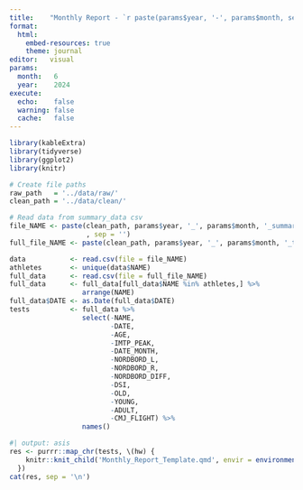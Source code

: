 ```yaml
---
title:    "Monthly Report - `r paste(params$year, '-', params$month, sep = '')`"
format:   
  html:
    embed-resources: true
    theme: journal
editor:   visual
params:
  month:   6
  year:    2024
execute: 
  echo:    false
  warning: false
  cache:   false
---
```


```r
library(kableExtra)
library(tidyverse)
library(ggplot2)
library(knitr)

# Create file paths
raw_path   = '../data/raw/'
clean_path = '../data/clean/'

# Read data from summary_data csv
file_NAME <- paste(clean_path, params$year, '_', params$month, '_summary_data.csv'
                   , sep = '')
full_file_NAME <- paste(clean_path, params$year, '_', params$month, '_testing_data.csv', sep = '')

data           <- read.csv(file = file_NAME)
athletes       <- unique(data$NAME)
full_data      <- read.csv(file = full_file_NAME)
full_data      <- full_data[full_data$NAME %in% athletes,] %>%
                  arrange(NAME)
full_data$DATE <- as.Date(full_data$DATE)
tests          <- full_data %>%
                  select(-NAME,
                         -DATE,
                         -AGE, 
                         -IMTP_PEAK, 
                         -DATE_MONTH, 
                         -NORDBORD_L, 
                         -NORDBORD_R, 
                         -NORDBORD_DIFF, 
                         -DSI, 
                         -OLD, 
                         -YOUNG, 
                         -ADULT, 
                         -CMJ_FLIGHT) %>%
                  names()

```

::: panel-tabset
```r
#| output: asis
res <- purrr::map_chr(tests, \(hw) {
    knitr::knit_child('Monthly_Report_Template.qmd', envir = environment(), quiet = TRUE)
  })
cat(res, sep = '\n')
```
:::

<!-- ::: panel-tabset -->

<!-- ## CMJ -->

<!-- ```{r} -->

<!-- # Create CMJ Table -->

<!-- test_athletes <- unique(data$NAME[!is.na(data$CMJ_IMP_MOM_Current)]) -->

<!-- test_data <- full_data[full_data$NAME %in% test_athletes,] -->

<!-- split_data <- split(test_data$CMJ_IMP_MOM, test_data$NAME) -->

<!-- data[!is.na(data$CMJ_IMP_MOM_Current),] %>% -->

<!--   cbind('Trend' = '') %>% -->

<!--   select( -->

<!--     NAME, -->

<!--     Trend, -->

<!--     starts_with('CMJ')) %>% -->

<!--   mutate(CMJ_IMP_MOM_Best_perc = (CMJ_IMP_MOM_Best_perc * 100), -->

<!--          CMJ_IMP_MOM_Last_perc = (CMJ_IMP_MOM_Last_perc * 100)) %>% -->

<!--   kable( -->

<!--     digits = 2, -->

<!--     row.names = FALSE, -->

<!--     col.names = c('NAME', -->

<!--                   'Trend', -->

<!--                   'Current', -->

<!--                   'Best', -->

<!--                   'Best Change', -->

<!--                   'Best % Change', -->

<!--                   'Previous', -->

<!--                   'Previous Change', -->

<!--                   'Previous % Change' -->

<!--                   ) -->

<!--   ) %>% -->

<!--   kable_styling( -->

<!--     full_width = TRUE, -->

<!--     fixed_thead = TRUE -->

<!--   ) %>% -->

<!--   column_spec(2, image = spec_plot(split_data, same_lim = FALSE)) -->

<!-- ``` -->

<!-- ## Broad Jump -->

<!-- ```{r} -->

<!-- # Create Broad Jump Table -->

<!-- test_athletes <- unique(data$NAME[!is.na(data$BROAD_JUMP_Current)]) -->

<!-- test_data <- full_data[full_data$NAME %in% test_athletes,] -->

<!-- split_data <- split(test_data$BROAD_JUMP, test_data$NAME) -->

<!-- data[!is.na(data$BROAD_JUMP_Current),] %>% -->

<!--   cbind('Trend' = '') %>% -->

<!--   select( -->

<!--     NAME, -->

<!--     Trend, -->

<!--     starts_with('BROAD_JUMP')) %>% -->

<!--   mutate(BROAD_JUMP_Best_perc = (BROAD_JUMP_Best_perc * 100), -->

<!--          BROAD_JUMP_Last_perc = (BROAD_JUMP_Last_perc * 100)) %>% -->

<!--   kable( -->

<!--     digits = 2, -->

<!--     row.names = FALSE, -->

<!--     col.names = c('NAME', -->

<!--                   'Trend', -->

<!--                   'Current', -->

<!--                   'Best', -->

<!--                   'Best Change', -->

<!--                   'Best % Change', -->

<!--                   'Previous', -->

<!--                   'Previous Change', -->

<!--                   'Previous % Change' -->

<!--                   ) -->

<!--   ) %>% -->

<!--   kable_styling( -->

<!--     full_width = TRUE, -->

<!--     fixed_thead = TRUE -->

<!--   ) %>% -->

<!--   column_spec(2, image = spec_plot(split_data, same_lim = FALSE)) -->

<!-- ``` -->

<!-- ## IMTP -->

<!-- ```{r} -->

<!-- # Create IMTP Table -->

<!-- test_athletes <- unique(data$NAME[!is.na(data$IMTP_FBW_Current)]) -->

<!-- test_data <- full_data[full_data$NAME %in% test_athletes,] -->

<!-- split_data <- split(test_data$IMTP_FBW, test_data$NAME) -->

<!-- data[!is.na(data$IMTP_FBW_Current),] %>% -->

<!--   cbind('Trend' = '') %>% -->

<!--   select( -->

<!--     NAME, -->

<!--     Trend, -->

<!--     starts_with('IMTP_FBW')) %>% -->

<!--   mutate(IMTP_FBW_Best_perc = (IMTP_FBW_Best_perc * 100), -->

<!--          IMTP_FBW_Last_perc = (IMTP_FBW_Last_perc * 100)) %>% -->

<!--   kable( -->

<!--     digits = 2, -->

<!--     row.names = FALSE, -->

<!--     col.names = c('NAME', -->

<!--                   'Trend', -->

<!--                   'Current', -->

<!--                   'Best', -->

<!--                   'Best Change', -->

<!--                   'Best % Change', -->

<!--                   'Previous', -->

<!--                   'Previous Change', -->

<!--                   'Previous % Change' -->

<!--                   ) -->

<!--   ) %>% -->

<!--   kable_styling( -->

<!--     full_width = TRUE, -->

<!--     fixed_thead = TRUE -->

<!--   ) %>% -->

<!--   column_spec(2, image = spec_plot(split_data, same_lim = FALSE)) -->

<!-- ``` -->

<!-- ## Pull-Ups -->

<!-- ```{r} -->

<!-- # Create Pull-Up Table -->

<!-- test_athletes <- unique(data$NAME[!is.na(data$PULL_UPS_Current)]) -->

<!-- test_data <- full_data[full_data$NAME %in% test_athletes,] -->

<!-- split_data <- split(test_data$PULL_UPS, test_data$NAME) -->

<!-- data[!is.na(data$PULL_UPS_Current),] %>% -->

<!--   cbind('Trend' = '') %>% -->

<!--   select( -->

<!--     NAME, -->

<!--     Trend, -->

<!--     starts_with('PULL_UPS')) %>% -->

<!--   mutate(PULL_UPS_Best_perc = (PULL_UPS_Best_perc * 100), -->

<!--          PULL_UPS_Last_perc = (PULL_UPS_Last_perc * 100)) %>% -->

<!--   kable( -->

<!--     digits = 2, -->

<!--     row.names = FALSE, -->

<!--     col.names = c('NAME', -->

<!--                   'Trend', -->

<!--                   'Current', -->

<!--                   'Best', -->

<!--                   'Best Change', -->

<!--                   'Best % Change', -->

<!--                   'Previous', -->

<!--                   'Previous Change', -->

<!--                   'Previous % Change' -->

<!--                   ) -->

<!--   ) %>% -->

<!--   kable_styling( -->

<!--     full_width = TRUE, -->

<!--     fixed_thead = TRUE -->

<!--   ) %>% -->

<!--   column_spec(2, image = spec_plot(split_data, same_lim = FALSE)) -->

<!-- ``` -->

<!-- ## Flexed Hang -->

<!-- ```{r} -->

<!-- # Create Flex Arm Hang Table -->

<!-- test_athletes <- unique(data$NAME[!is.na(data$FLEXED_HANG_Current)]) -->

<!-- test_data <- full_data[full_data$NAME %in% test_athletes,] -->

<!-- split_data <- split(test_data$FLEXED_HANG, test_data$NAME) -->

<!-- data[!is.na(data$FLEXED_HANG_Current),] %>% -->

<!--   cbind('Trend' = '') %>% -->

<!--   select( -->

<!--     NAME, -->

<!--     Trend, -->

<!--     starts_with('FLEXED')) %>% -->

<!--   mutate(FLEXED_HANG_Best_perc = (FLEXED_HANG_Best_perc * 100), -->

<!--          FLEXED_HANG_Last_perc = (FLEXED_HANG_Last_perc * 100)) %>% -->

<!--   kable( -->

<!--     digits = 2, -->

<!--     row.names = FALSE, -->

<!--     col.names = c('NAME', -->

<!--                   'Trend', -->

<!--                   'Current', -->

<!--                   'Best', -->

<!--                   'Best Change', -->

<!--                   'Best % Change', -->

<!--                   'Previous', -->

<!--                   'Previous Change', -->

<!--                   'Previous % Change' -->

<!--                   ) -->

<!--   ) %>% -->

<!--   kable_styling( -->

<!--     full_width = TRUE, -->

<!--     fixed_thead = TRUE -->

<!--   ) %>% -->

<!--   column_spec(2, image = spec_plot(split_data, same_lim = FALSE)) -->

<!-- ``` -->

<!-- ## 10-Yd -->

<!-- ```{r} -->

<!-- # Create 10yd Table -->

<!-- test_athletes <- unique(data$NAME[!is.na(data$SPLIT_10_Current)]) -->

<!-- test_data <- full_data[full_data$NAME %in% test_athletes,] -->

<!-- split_data <- split(test_data$SPLIT_10, test_data$NAME) -->

<!-- data[!is.na(data$SPLIT_10_Current),] %>% -->

<!--   cbind('Trend' = '') %>% -->

<!--   select( -->

<!--     NAME, -->

<!--     Trend, -->

<!--     starts_with('SPLIT_10')) %>% -->

<!--   mutate(SPLIT_10_Best_perc = (SPLIT_10_Best_perc * 100), -->

<!--          SPLIT_10_Last_perc = (SPLIT_10_Last_perc * 100)) %>% -->

<!--   kable( -->

<!--     digits = 2, -->

<!--     row.names = FALSE, -->

<!--     col.names = c('NAME', -->

<!--                   'Trend', -->

<!--                   'Current', -->

<!--                   'Best', -->

<!--                   'Best Change', -->

<!--                   'Best % Change', -->

<!--                   'Previous', -->

<!--                   'Previous Change', -->

<!--                   'Previous % Change' -->

<!--                   ) -->

<!--   ) %>% -->

<!--   kable_styling( -->

<!--     full_width = TRUE, -->

<!--     fixed_thead = TRUE -->

<!--   ) %>% -->

<!--   column_spec(2, image = spec_plot(split_data, same_lim = FALSE)) -->

<!-- ``` -->

<!-- ## 20-Yd -->

<!-- ```{r} -->

<!-- # Create 20yd Table -->

<!-- test_athletes <- unique(data$NAME[!is.na(data$SPRINT_20_Current)]) -->

<!-- test_data <- full_data[full_data$NAME %in% test_athletes,] -->

<!-- split_data <- split(test_data$SPRINT_20, test_data$NAME) -->

<!-- data[!is.na(data$SPRINT_20_Current),] %>% -->

<!--   cbind('Trend' = '') %>% -->

<!--   select( -->

<!--     NAME, -->

<!--     Trend, -->

<!--     starts_with('SPRINT_20')) %>% -->

<!--   mutate(SPRINT_20_Best_perc = (SPRINT_20_Best_perc * 100), -->

<!--          SPRINT_20_Last_perc = (SPRINT_20_Last_perc * 100)) %>% -->

<!--   kable( -->

<!--     digits = 2, -->

<!--     row.names = FALSE, -->

<!--     col.names = c('NAME', -->

<!--                   'Trend', -->

<!--                   'Current', -->

<!--                   'Best', -->

<!--                   'Best Change', -->

<!--                   'Best % Change', -->

<!--                   'Previous', -->

<!--                   'Previous Change', -->

<!--                   'Previous % Change' -->

<!--                   ) -->

<!--   ) %>% -->

<!--   kable_styling( -->

<!--     full_width = TRUE, -->

<!--     fixed_thead = TRUE -->

<!--   ) %>% -->

<!--   column_spec(2, image = spec_plot(split_data, same_lim = FALSE)) -->

<!-- ``` -->

<!-- ## 5-10-5 -->

<!-- ```{r} -->

<!-- # Create 20yd Table -->

<!-- test_athletes <- unique(data$NAME[!is.na(data$PRO_AGILITY_Current)]) -->

<!-- test_data <- full_data[full_data$NAME %in% test_athletes,] -->

<!-- split_data <- split(test_data$PRO_AGILITY, test_data$NAME) -->

<!-- data[!is.na(data$PRO_AGILITY_Current),] %>% -->

<!--   cbind('Trend' = '') %>% -->

<!--   select( -->

<!--     NAME, -->

<!--     Trend, -->

<!--     starts_with('PRO_AGILITY')) %>% -->

<!--   mutate(PRO_AGILITY_Best_perc = (PRO_AGILITY_Best_perc * 100), -->

<!--          PRO_AGILITY_Last_perc = (PRO_AGILITY_Last_perc * 100)) %>% -->

<!--   kable( -->

<!--     digits = 2, -->

<!--     row.names = FALSE, -->

<!--     col.names = c('NAME', -->

<!--                   'Trend', -->

<!--                   'Current', -->

<!--                   'Best', -->

<!--                   'Best Change', -->

<!--                   'Best % Change', -->

<!--                   'Previous', -->

<!--                   'Previous Change', -->

<!--                   'Previous % Change' -->

<!--                   ) -->

<!--   ) %>% -->

<!--   kable_styling( -->

<!--     full_width = TRUE, -->

<!--     fixed_thead = TRUE -->

<!--   ) %>% -->

<!--   column_spec(2, image = spec_plot(split_data, same_lim = FALSE)) -->

<!-- ``` -->

<!-- ## 300-Yd -->

<!-- ```{r} -->

<!-- # Create 300yd Table -->

<!-- test_athletes <- unique(data$NAME[!is.na(data$SHUTTLE_300_Current)]) -->

<!-- test_data <- full_data[full_data$NAME %in% test_athletes,] -->

<!-- split_data <- split(test_data$SHUTTLE_300, test_data$NAME) -->

<!-- data[!is.na(data$SHUTTLE_300_Current),] %>% -->

<!--   cbind('Trend' = '') %>% -->

<!--   select( -->

<!--     NAME, -->

<!--     Trend, -->

<!--     starts_with('SHUTTLE_300')) %>% -->

<!--   mutate(SHUTTLE_300_Best_perc = (SHUTTLE_300_Best_perc * 100), -->

<!--          SHUTTLE_300_Last_perc = (SHUTTLE_300_Last_perc * 100)) %>% -->

<!--   kable( -->

<!--     digits = 2, -->

<!--     row.names = FALSE, -->

<!--     col.names = c('NAME', -->

<!--                   'Trend', -->

<!--                   'Current', -->

<!--                   'Best', -->

<!--                   'Best Change', -->

<!--                   'Best % Change', -->

<!--                   'Previous', -->

<!--                   'Previous Change', -->

<!--                   'Previous % Change' -->

<!--                   ) -->

<!--   ) %>% -->

<!--   kable_styling( -->

<!--     full_width = TRUE, -->

<!--     fixed_thead = TRUE -->

<!--   ) %>% -->

<!--   column_spec(2, image = spec_plot(split_data, same_lim = FALSE)) -->

<!-- ``` -->

<!-- ## Yo-Yo -->

<!-- ```{r} -->

<!-- # Create Yo-Yo Table -->

<!-- test_athletes <- unique(data$NAME[!is.na(data$YO_YO_Current)]) -->

<!-- test_data <- full_data[full_data$NAME %in% test_athletes,] -->

<!-- split_data <- split(test_data$YO_YO, test_data$NAME) -->

<!-- data[!is.na(data$YO_YO_Current),] %>% -->

<!--   cbind('Trend' = '') %>% -->

<!--   select( -->

<!--     NAME, -->

<!--     Trend, -->

<!--     starts_with('YO_YO')) %>% -->

<!--   mutate(YO_YO_Best_perc = (YO_YO_Best_perc * 100), -->

<!--          YO_YO_Last_perc = (YO_YO_Last_perc * 100)) %>% -->

<!--   kable( -->

<!--     digits = 2, -->

<!--     row.names = FALSE, -->

<!--     col.names = c('NAME', -->

<!--                   'Trend', -->

<!--                   'Current', -->

<!--                   'Best', -->

<!--                   'Best Change', -->

<!--                   'Best % Change', -->

<!--                   'Previous', -->

<!--                   'Previous Change', -->

<!--                   'Previous % Change' -->

<!--                   ) -->

<!--   ) %>% -->

<!--   kable_styling( -->

<!--     full_width = TRUE, -->

<!--     fixed_thead = TRUE -->

<!--   ) %>% -->

<!--   column_spec(2, image = spec_plot(split_data, same_lim = FALSE)) -->

<!-- ``` -->

<!-- ## Nordbord -->

<!-- ```{r} -->

<!-- # Create Nordbord Table -->

<!-- test_athletes <- unique(data$NAME[!is.na(data$NORDBORD_Current)]) -->

<!-- test_data <- full_data[full_data$NAME %in% test_athletes,] -->

<!-- split_data <- split(test_data$NORDBORD, test_data$NAME) -->

<!-- data[!is.na(data$NORDBORD_Current),] %>% -->

<!--   cbind('Trend' = '') %>% -->

<!--   select( -->

<!--     NAME, -->

<!--     Trend, -->

<!--     starts_with('NORDBORD')) %>% -->

<!--   mutate(NORDBORD_Best_perc = (NORDBORD_Best_perc * 100), -->

<!--          NORDBORD_Last_perc = (NORDBORD_Last_perc * 100)) %>% -->

<!--   kable( -->

<!--     digits = 2, -->

<!--     row.names = FALSE, -->

<!--     col.names = c('NAME', -->

<!--                   'Trend', -->

<!--                   'Current', -->

<!--                   'Best', -->

<!--                   'Best Change', -->

<!--                   'Best % Change', -->

<!--                   'Previous', -->

<!--                   'Previous Change', -->

<!--                   'Previous % Change' -->

<!--                   ) -->

<!--   ) %>% -->

<!--   kable_styling( -->

<!--     full_width = TRUE, -->

<!--     fixed_thead = TRUE -->

<!--   ) %>% -->

<!--   column_spec(2, image = spec_plot(split_data, same_lim = FALSE)) -->

<!-- ``` -->

<!-- ::: -->
